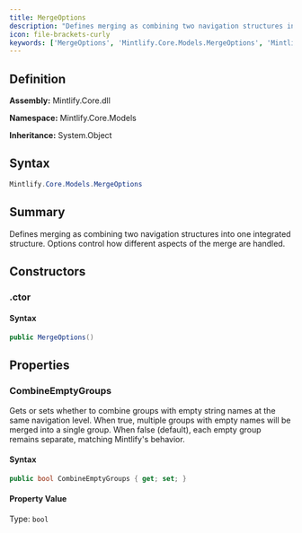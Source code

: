 ```yaml
---
title: MergeOptions
description: "Defines merging as combining two navigation structures into one integrated structure.             Options control how different aspects of the merge are hand..."
icon: file-brackets-curly
keywords: ['MergeOptions', 'Mintlify.Core.Models.MergeOptions', 'Mintlify.Core.Models', 'class', 'System.Object']
---
```


## Definition

**Assembly:** Mintlify.Core.dll

**Namespace:** Mintlify.Core.Models

**Inheritance:** System.Object

## Syntax

```csharp
Mintlify.Core.Models.MergeOptions
```

## Summary

Defines merging as combining two navigation structures into one integrated structure.
            Options control how different aspects of the merge are handled.

## Constructors

### .ctor

#### Syntax

```csharp
public MergeOptions()
```

## Properties

### CombineEmptyGroups

Gets or sets whether to combine groups with empty string names at the same navigation level.
            When true, multiple groups with empty names will be merged into a single group.
            When false (default), each empty group remains separate, matching Mintlify's behavior.

#### Syntax

```csharp
public bool CombineEmptyGroups { get; set; }
```

#### Property Value

Type: `bool`

